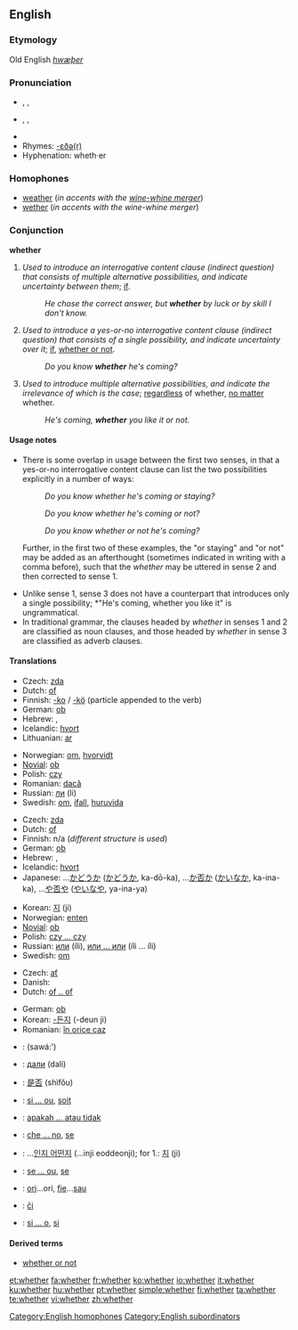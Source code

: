 ==English==

{{rank|during|several|either|338|whether|city|held|help}}

===Etymology===
Old English ''[[hwæþer]]''

===Pronunciation===
* {{enPR|wĕ'<i>th</i>ə(r)}}, {{IPA|/ˈwɛðə(r)/}}, {{SAMPA|/"wED@(r)/}}
* {{enPR|hwĕ'<i>th</i>ə(r)}}, {{IPA|/ˈʍɛðə(r)/}}, {{SAMPA|/"WED@(r)/}}
* {{audio|en-us-whether.ogg|Audio (US)}}
* Rhymes: [[Rhymes:English:-ɛðə(r)|-ɛðə(r)]]
* Hyphenation: wheth·er

===Homophones===
* [[weather]] (''in accents with the [[wine-whine merger]]'')
* [[wether]] (''in accents with the wine-whine merger'')

===Conjunction===
'''whether'''

# ''Used to introduce an interrogative content clause (indirect question) that consists of multiple alternative possibilities, and indicate uncertainty between them''; [[if]].
#: ''He chose the correct answer, but '''whether''' by luck or by skill I don't know.''
# ''Used to introduce a yes-or-no interrogative content clause (indirect question) that consists of a single possibility, and indicate uncertainty over it''; [[if]], [[whether or not]].
#: ''Do you know '''whether''' he's coming?''
# ''Used to introduce multiple alternative possibilities, and indicate the irrelevance of which is the case''; [[regardless]] of whether, [[no matter]] whether.
#: ''He's coming, '''whether''' you like it or not.''

====Usage notes====
* There is some overlap in usage between the first two senses, in that a yes-or-no interrogative content clause can list the two possibilities explicitly in a number of ways: <dl><dd>''Do you know whether he's coming or staying?''</dd><dd>''Do you know whether he's coming or not?''</dd><dd>''Do you know whether or not he's coming?''</dd></dl> Further, in the first two of these examples, the "or staying" and "or not" may be added as an afterthought (sometimes indicated in writing with a comma before), such that the ''whether'' may be uttered in sense 2 and then corrected to sense 1.
* Unlike sense 1, sense 3 does not have a counterpart that introduces only a single possibility; *"He's coming, whether you like it" is ungrammatical.
* In traditional grammar, the clauses headed by ''whether'' in senses 1 and 2 are classified as noun clauses, and those headed by ''whether'' in sense 3 are classified as adverb clauses.

====Translations====
{{trans-top|if (in indirect questions)}}
* Czech: [[zda]]
* Dutch: [[of]]
* Finnish: [[-ko]] / [[-kö]] (particle appended to the verb)
* German: [[ob]]
* Hebrew: {{he-translation|האם|ha`ím}}, {{he-translation|אם|ím}}
* Icelandic: [[hvort]]
* Lithuanian: [[ar]]
{{trans-mid}}
* Norwegian: [[om]], [[hvorvidt]]
* [[Novial]]: [[ob]]
* Polish: [[czy]]
* Romanian: [[dacă]]
* Russian: [[ли]] (li)
* Swedish: [[om#Swedish|om]], [[ifall]], [[huruvida]]
{{trans-bottom}}

{{trans-top|if, either}}
* Czech: [[zda]]
* Dutch: [[of]]
* Finnish: n/a (''different structure is used'')
* German: [[ob]]
* Hebrew: {{he-translation|באם|be`ím}}, {{he-translation|אם|ím}}
* Icelandic: [[hvort]]
* Japanese: ...[[かどうか]] ([[かどうか]], ka-dō-ka), ...[[か否か]] ([[かいなか]], ka-ina-ka), ...[[や否や]] ([[やいなや]], ya-ina-ya)
{{trans-mid}}
* Korean: [[지]] (ji)
* Norwegian: [[enten]]
* [[Novial]]: [[ob]]
* Polish: [[czy ... czy]]
* Russian: [[или]] (íli), [[или ... или]] (íli ... íli)
* Swedish: [[om#Swedish|om]]
{{trans-bottom}}

{{trans-top|whether or not}}
<!--this should be moved to "whether or not" if it ever gets created.-->
* Czech: [[ať]]
* Danish: {{t|da|om}}
* Dutch: [[of .. of]]
{{trans-mid}}
* German: [[ob]]
* Korean: [[-든지]] (-deun ji)
* Romanian: [[în orice caz]]
{{trans-bottom}}

{{checktrans-top}}
* {{ttbc|Arabic}}: {{Arab|[[سواء]]}} (sawá:’)
* {{ttbc|Bulgarian}}: [[дали]] (dali)
* {{ttbc|Chinese}}: [[是否]] (shìfǒu)
* {{ttbc|French}}: [[si ... ou]], [[soit]]
* {{ttbc|Indonesian}}: [[apakah ... atau tidak]]
* {{ttbc|Italian}}: [[che ... no]], [[se#Italian|se]]
{{trans-mid}}
* {{ttbc|Korean}}: ...[[인지 어떤지]] (...inji eoddeonji); for 1.: [[지]] (ji)
* {{ttbc|Portuguese}}: [[se ... ou]], [[se#Portuguese|se]]
* {{ttbc|Romanian}}: [[ori]]...ori, [[fie]]...[[sau]]
* {{ttbc|Slovak}}: [[či]]
* {{ttbc|Spanish}}: [[si ... o]], [[si#Spanish|si]]
{{trans-bottom}}

====Derived terms====
* [[whether or not]]

[[Category:English homophones]]
[[Category:English subordinators]]

[[et:whether]]
[[fa:whether]]
[[fr:whether]]
[[ko:whether]]
[[io:whether]]
[[it:whether]]
[[ku:whether]]
[[hu:whether]]
[[pt:whether]]
[[simple:whether]]
[[fi:whether]]
[[ta:whether]]
[[te:whether]]
[[vi:whether]]
[[zh:whether]]